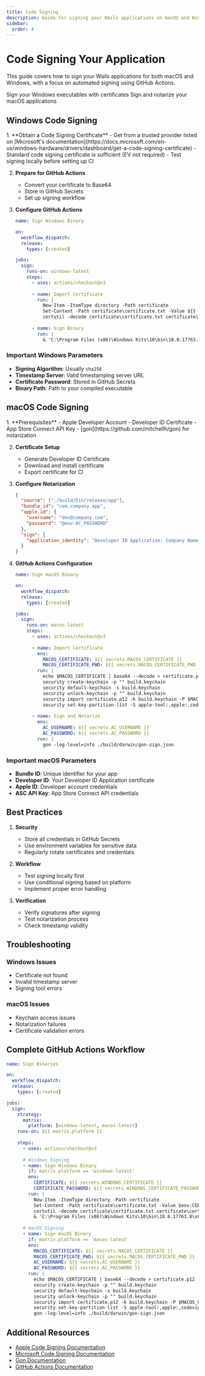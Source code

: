 ```yaml
---
title: Code Signing
description: Guide for signing your Wails applications on macOS and Windows
sidebar:
  order: 4
---
```



# Code Signing Your Application

This guide covers how to sign your Wails applications for both macOS and Windows, with a focus on automated signing using GitHub Actions.

<CardGrid>
  <Card title="Windows Signing" icon="windows">
    Sign your Windows executables with certificates
  </Card>
  <Card title="macOS Signing" icon="apple">
    Sign and notarize your macOS applications
  </Card>
</CardGrid>

## Windows Code Signing

<Steps>
1. **Obtain a Code Signing Certificate**
   - Get from a trusted provider listed on [Microsoft's documentation](https://docs.microsoft.com/en-us/windows-hardware/drivers/dashboard/get-a-code-signing-certificate)
   - Standard code signing certificate is sufficient (EV not required)
   - Test signing locally before setting up CI

2. **Prepare for GitHub Actions**
   - Convert your certificate to Base64
   - Store in GitHub Secrets
   - Set up signing workflow

3. **Configure GitHub Actions**
   ```yaml
   name: Sign Windows Binary
   
   on:
     workflow_dispatch:
     release:
       types: [created]
   
   jobs:
     sign:
       runs-on: windows-latest
       steps:
         - uses: actions/checkout@v3
         
         - name: Import Certificate
           run: |
             New-Item -ItemType directory -Path certificate
             Set-Content -Path certificate\certificate.txt -Value ${{ secrets.WINDOWS_CERTIFICATE }}
             certutil -decode certificate\certificate.txt certificate\certificate.pfx
           
         - name: Sign Binary
           run: |
             & 'C:\Program Files (x86)\Windows Kits\10\bin\10.0.17763.0\x86\signtool.exe' sign /f certificate\certificate.pfx /t http://timestamp.sectigo.com /p ${{ secrets.WINDOWS_CERTIFICATE_PASSWORD }} /v /fd sha256 .\build\bin\app.exe
   ```
</Steps>

### Important Windows Parameters

- **Signing Algorithm**: Usually `sha256`
- **Timestamp Server**: Valid timestamping server URL
- **Certificate Password**: Stored in GitHub Secrets
- **Binary Path**: Path to your compiled executable

## macOS Code Signing

<Steps>
1. **Prerequisites**
   - Apple Developer Account
   - Developer ID Certificate
   - App Store Connect API Key
   - [gon](https://github.com/mitchellh/gon) for notarization

2. **Certificate Setup**
   - Generate Developer ID Certificate
   - Download and install certificate
   - Export certificate for CI

3. **Configure Notarization**
   ```json title="gon-sign.json"
   {
     "source": ["./build/bin/release/app"],
     "bundle_id": "com.company.app",
     "apple_id": {
       "username": "dev@company.com",
       "password": "@env:AC_PASSWORD"
     },
     "sign": {
       "application_identity": "Developer ID Application: Company Name"
     }
   }
   ```

4. **GitHub Actions Configuration**
   ```yaml
   name: Sign macOS Binary
   
   on:
     workflow_dispatch:
     release:
       types: [created]
   
   jobs:
     sign:
       runs-on: macos-latest
       steps:
         - uses: actions/checkout@v3
         
         - name: Import Certificate
           env:
             MACOS_CERTIFICATE: ${{ secrets.MACOS_CERTIFICATE }}
             MACOS_CERTIFICATE_PWD: ${{ secrets.MACOS_CERTIFICATE_PWD }}
           run: |
             echo $MACOS_CERTIFICATE | base64 --decode > certificate.p12
             security create-keychain -p "" build.keychain
             security default-keychain -s build.keychain
             security unlock-keychain -p "" build.keychain
             security import certificate.p12 -k build.keychain -P $MACOS_CERTIFICATE_PWD -T /usr/bin/codesign
             security set-key-partition-list -S apple-tool:,apple:,codesign: -s -k "" build.keychain
         
         - name: Sign and Notarize
           env:
             AC_USERNAME: ${{ secrets.AC_USERNAME }}
             AC_PASSWORD: ${{ secrets.AC_PASSWORD }}
           run: |
             gon -log-level=info ./build/darwin/gon-sign.json
   ```
</Steps>

### Important macOS Parameters

- **Bundle ID**: Unique identifier for your app
- **Developer ID**: Your Developer ID Application certificate
- **Apple ID**: Developer account credentials
- **ASC API Key**: App Store Connect API credentials

## Best Practices

1. **Security**
   - Store all credentials in GitHub Secrets
   - Use environment variables for sensitive data
   - Regularly rotate certificates and credentials

2. **Workflow**
   - Test signing locally first
   - Use conditional signing based on platform
   - Implement proper error handling

3. **Verification**
   - Verify signatures after signing
   - Test notarization process
   - Check timestamp validity

## Troubleshooting

### Windows Issues
- Certificate not found
- Invalid timestamp server
- Signing tool errors

### macOS Issues
- Keychain access issues
- Notarization failures
- Certificate validation errors

## Complete GitHub Actions Workflow

```yaml
name: Sign Binaries

on:
  workflow_dispatch:
  release:
    types: [created]

jobs:
  sign:
    strategy:
      matrix:
        platform: [windows-latest, macos-latest]
    runs-on: ${{ matrix.platform }}
    
    steps:
      - uses: actions/checkout@v3
      
      # Windows Signing
      - name: Sign Windows Binary
        if: matrix.platform == 'windows-latest'
        env:
          CERTIFICATE: ${{ secrets.WINDOWS_CERTIFICATE }}
          CERTIFICATE_PASSWORD: ${{ secrets.WINDOWS_CERTIFICATE_PASSWORD }}
        run: |
          New-Item -ItemType directory -Path certificate
          Set-Content -Path certificate\certificate.txt -Value $env:CERTIFICATE
          certutil -decode certificate\certificate.txt certificate\certificate.pfx
          & 'C:\Program Files (x86)\Windows Kits\10\bin\10.0.17763.0\x86\signtool.exe' sign /f certificate\certificate.pfx /t http://timestamp.sectigo.com /p $env:CERTIFICATE_PASSWORD /v /fd sha256 .\build\bin\app.exe
      
      # macOS Signing
      - name: Sign macOS Binary
        if: matrix.platform == 'macos-latest'
        env:
          MACOS_CERTIFICATE: ${{ secrets.MACOS_CERTIFICATE }}
          MACOS_CERTIFICATE_PWD: ${{ secrets.MACOS_CERTIFICATE_PWD }}
          AC_USERNAME: ${{ secrets.AC_USERNAME }}
          AC_PASSWORD: ${{ secrets.AC_PASSWORD }}
        run: |
          echo $MACOS_CERTIFICATE | base64 --decode > certificate.p12
          security create-keychain -p "" build.keychain
          security default-keychain -s build.keychain
          security unlock-keychain -p "" build.keychain
          security import certificate.p12 -k build.keychain -P $MACOS_CERTIFICATE_PWD -T /usr/bin/codesign
          security set-key-partition-list -S apple-tool:,apple:,codesign: -s -k "" build.keychain
          gon -log-level=info ./build/darwin/gon-sign.json
```

## Additional Resources

- [Apple Code Signing Documentation](https://developer.apple.com/support/code-signing/)
- [Microsoft Code Signing Documentation](https://docs.microsoft.com/en-us/windows-hardware/drivers/dashboard/get-a-code-signing-certificate)
- [Gon Documentation](https://github.com/mitchellh/gon)
- [GitHub Actions Documentation](https://docs.github.com/en/actions)
